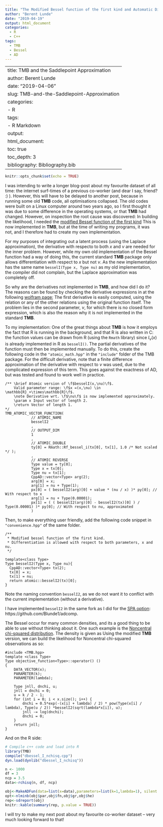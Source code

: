 ```yaml
---
title: "The Modified Bessel function of the first kind and Automatic Differentiation"
author: "Berent Lunde"
date: "2019-04-19"
output: html_document
categories:
  - R
  - C++
tags:
  - TMB
  - Bessel
  - AD
---
```


---
title: TMB and the Saddlepoint Approximation
author: Berent Lunde
date: "2019-04-06"
slug: TMB-and-the-Saddlepoint-Approximation
categories:
  - R
tags:
  - R Markdown
output:
  html_document:
    toc: true
    toc_depth: 3
bibliography: Bibliography.bib
---

```r
knitr::opts_chunk$set(echo = TRUE)
```


I was intending to write a longer blog-post about my favourite dataset of all time: the internet surf-times of a previous co-worker (and dear I say, friend? :) ).
However, this will have to be delayed to another post, because in running some old **TMB** code, all optimisations collapsed.
The old codes were built on a Linux computer around two years ago, so I first thought it was due to some difference in the operating systems, or that **TMB** had changed.
However, on inspection the root cause was discovered:
In building the likelihood, I needed the [modified Bessel function of the first kind](http://mathworld.wolfram.com/ModifiedBesselFunctionoftheFirstKind.html)
\begin{align}
    I_\nu(x) = \sum_{m=0}^\infty \frac{1}{m!\Gamma(m+\nu+1)}\left( \frac{x}{2} \right)^{2m+\nu}.
\end{align}
This is now implemented in **TMB**, but at the time of writing my programs, it was not, and I therefore had to create my own implementation.

For my purposes of integrating out a latent process (using the Laplace approximation), the derivative with respecto to both $x$ and $\nu$ are needed for the inner problem.
However, while my own old implementation of the Bessel function had a way of doing this, the current standard **TMB** package only allows differentiation with respect to $x$ but not $\nu$.
As the new implementation has the same name `besselI(Type x, Type nu)` as my old implementation, the compiler did not complain, but the Laplace approximation was completely off.

So why are the derivatives not implemented in **TMB**, and how did I do it?
The reasons can be found by checking the derivative expressions in at the following [wolfram page](http://functions.wolfram.com/Bessel-TypeFunctions/BesselI/20/ShowAll.html);
The first derivative is easily computed, using the relation
\begin{align}
    \frac{\partial}{\partial x} I_\nu (x) = \frac{\nu}{x} I_{\nu}(x) + I_{\nu+1}(x)
\end{align}
or any of the other relations using the original function itself.
The problem lies in the second parameter, $\nu$, for which there is no closed form expression,
which is also the reason why it is not implemented in the standard **TMB**.

To my implementation:
One of the great things about **TMB** is how it employs the fact that R is running in the background, and that R is also written in C:
the function values can be drawn from R (using the $\texttt{Rmath}$ library) since $I_\nu(x)$ is already implemented in R as `besselI()`.
The partial derivatives of the function must then be implemented manually.
To do this, create the following code in the $\texttt{"atomic_math.hpp"}$ in the $\texttt{"include"}$ folder of the TMB package.
For the difficult derivative, note that a finite
difference approximation of the derivative with respect to $\nu$ was used, due to the complicated
expression of this term. This goes against the exactness of AD, but was tested and found
to work well in practice.

```Rcpp
/** \brief Atomic version of \f$besselI(x,\nu)\f$.
    Valid parameter range: \f$x =(x,\nu) \in \mathbb{R}_+\times\mathbb{R}\f$.
    \note Derivative wrt. \f$\nu\f$ is now implemented approximately.
    \param x Input vector of length 2.
    \return Vector of length 1.
*/
TMB_ATOMIC_VECTOR_FUNCTION(
            // ATOMIC_NAME
            besselI2
            ,
            // OUTPUT_DIM
            1
            ,
            // ATOMIC_DOUBLE
            ty[0] = Rmath::Rf_bessel_i(tx[0], tx[1], 1.0 /* Not scaled */ );
            ,
            // ATOMIC REVERSE
            Type value = ty[0];
            Type x = tx[0];
            Type nu = tx[1];
            CppAD::vector<Type> arg(2);
            arg[0] = x;
            arg[1] = nu + Type(1);
            px[0] = ( besselI2(arg)[0] + value * (nu / x) )* py[0]; // With respect to x
            arg[1] = nu + Type(0.00001);
            px[1] = ( ( besselI2(arg)[0] - besselI2(tx)[0] ) / Type(0.00001) )* py[0]; // With respect to nu, approximated
            )
```

Then, to make everything user friendly, add the following code snippet in $\texttt{"convenience.hpp"}$ of the same folder.

```Rcpp
/**
 * Modified bessel function of the first kind.
 * Differentiation is allowed with respect to both parameters, x and nu.
 */

template<class Type>
Type besselI2(Type x, Type nu){
  CppAD::vector<Type> tx(2);
  tx[0] = x;
  tx[1] = nu;
  return atomic::besselI2(tx)[0];
}
```

Note the naming convention `besselI2`, as we do not want it to conflict with the current implementation (without a derivative).

I have implemented `besselI2` in the same fork as I did for the [SPA option](https://berentlunde.netlify.com/post/tmb-and-the-saddlepoint-approximation/):
https://github.com/Blunde1/adcomp.

The Bessel occur for many common densities, and its a good thing to be able to use without thinking about it.
One such example is the [Noncentral chi-squared distribution](https://en.wikipedia.org/wiki/Noncentral_chi-squared_distribution).
The density is given as
\begin{align}
    f(x;k,\lambda) = \frac{1}{2}e^{-(x+\lambda)} \left( \frac{x}{\lambda} \right)^{k/4-1/2} I_{k/2-1}(\sqrt{\lambda x}).
\end{align}
Using the modified **TMB** version, we can build the likelihood for Noncentral chi-squared observations as so:

```Rcpp
#include <TMB.hpp>
template <class Type>
Type objective_function<Type>::operator() ()
{
    DATA_VECTOR(x);
    PARAMETER(k);
    PARAMETER(lambda);
    
    Type jnll, dnchi, u;
    jnll = dnchi = 0;
    u = k / 2 - 1;
    for (int i = 0; i < x.size(); i++) {
        dnchi = 0.5*exp(-(x[i] + lambda) / 2) * pow(Type(x[i] / lambda), Type(u / 2)) *besselI2(sqrt(lambda*x[i]), u);
        jnll -= log(dnchi);
        dnchi = 0;
    }
    return jnll;
}
```


And on the R side:

```R
# Compile c++ code and load into R
library(TMB)
compile("dbessel_I_nchisq.cpp")
dyn.load(dynlib("dbessel_I_nchisq"))

n <- 1000
df = 3
ncp = 3.5
data<-rchisq(n, df, ncp)

obj<-MakeADFun(data=list(x=data),parameters=list(k=1,lambda=1), silent = T)
opt<-nlminb(obj$par,obj$fn,obj$gr,obj$he)
rep<-sdreport(obj)
knitr::kable(summary(rep, p.value = TRUE))
```


I will try to make my next post about my favourite co-worker dataset -- very much looking forward to that!



